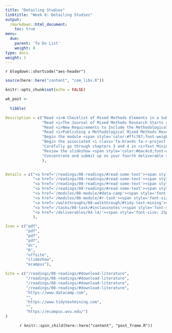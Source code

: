 ```yaml
---
title: "Detailing Studies"
linktitle: "Week 8: Detailing Studies"
output:
  rmarkdown::html_document:
    toc: true
menu:
  due:
    parent: 'To Do List'
    weight: 8
type: docs
weight: 1
---
```


`r blogdown::shortcode("aes-header")`

```r
source(here::here("content", "com_libs.R"))
```

```r
knitr::opts_chunk$set(echo = FALSE)
```

```r

wk_post <- 
  
  tibble(

Description = c("Read <i>A Checklist of Mixed Methods Elements in a Submission for Advancing the Methodology of Mixed Methods Research</i> in Fetters, M.D. & Molina-Azorin, J.F. (2019a)",
                "Read <i>The Journal of Mixed Methods Research Starts a New Decade: Principles for Bringing in the New and Divesting of the Old Language of the Field</i> in Fetters, M.D. & Molina-Azorin, J.F. (2017)",
                "Read <i>New Requirements to Include the Methodological Contribution in Articles Published in the Journal of Mixed Methods Research</i> in Fetters, M.D. & Molina-Azorin, J.F. (2019b)",
                "Read <i>Publishing a Methodological Mixed Methods Research Article</i> in Fetters, M.D. & Freshwater, D. (2015)",
                "Begin the module <span style='color:#ffc787;font-weight:bold'><i>Introduction to Text Analysis in R</i></span>",
                "Begin the associated <i class='fa-brands fa-r-project'></i> task for the module",
                "Carefully go through chapters 3 and 4 in <i>Text Mining with R: A Tidy Approach</i>",
                "Review the slideshow <span style='color:#6ac4cd;font-weight:bold'>Sentiment Analysis</span> after class",
                "Concentrate and submit up on your fourth deliverable <span style='color:#6acda5;font-weight:bold'>Update the Draft</span> after recieving feedback on the third submission"
                ),


Details = c("<a href='/readings/08-readings/#read-some-text'><span style='font-size: 25px; color: #89cff0;'><i class='fas fa-info-circle'></i></span></a>",
            "<a href='/readings/08-readings/#read-some-text'><span style='font-size: 25px; color: #89cff0;'><i class='fas fa-info-circle'></i></span></a>",
            "<a href='/readings/08-readings/#read-some-text'><span style='font-size: 25px; color: #89cff0;'><i class='fas fa-info-circle'></i></span></a>",
            "<a href='/readings/08-readings/#read-some-text'><span style='font-size: 25px; color: #89cff0;'><i class='fas fa-info-circle'></i></span></a>",
            "<a href='/modules/08-module/#data-camp'><span style='font-size: 25px; color: #89cff0;'><i class='fas fa-info-circle'></i></span></a>",
            "<a href='/modules/08-module/#r-task'><span style='font-size: 25px; color: #89cff0;'><i class='fas fa-info-circle'></i></span></a>",
            "<a href='/walkthroughs/08-walkthrough/#tidy-text-mining'><span style='font-size: 25px; color: #89cff0;'><i class='fas fa-info-circle'></i></span></a>",
            "<a href='/tasks/08-task/#inclassnotes'><span style='font-size: 25px; color: #89cff0;'><i class='fas fa-info-circle'></i></span></a>",
            "<a href='/deliverables/04-l4/'><span style='font-size: 25px; color: #89cff0;'><i class='fas fa-info-circle'></i></span></a>"
            ),

Icon = c("pdf",
         "pdf",
         "pdf",
         "pdf",
         "dc",
         "R",
         "offsite",
         "slideshow",
         "ecampus"),

Site = c("/readings/08-readings/#download-literature",
         "/readings/08-readings/#download-literature",
         "/readings/08-readings/#download-literature",
         "/readings/08-readings/#download-literature",
         "https://www.datacamp.com",
         "",
         "https://www.tidytextmining.com",
         "",
         "https://ecampus.wvu.edu/")
)
```

<center>
`r knitr::spin_child(here::here("content", "post_frame.R"))`
</center>
